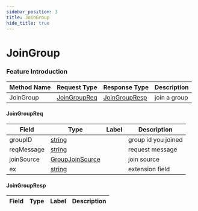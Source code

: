 ```yaml
---
sidebar_position: 3
title: JoinGroup
hide_title: true
---
```


# JoinGroup

### Feature Introduction



| Method Name | Request Type | Response Type | Description |
| ----------- | ------------ | ------------- | ------------- |
| JoinGroup | [JoinGroupReq](docs/group/index.mdx#JoinGroupReq) | [JoinGroupResp](docs/group/index.mdx#JoinGroupResp) | join a group |
 

#### JoinGroupReq
| Field | Type | Label | Description |
| ----- | ---- | ----- | ----------- |
| groupID | [string](docs/scalar/scalar.mdx) |  | group id you joined |
| reqMessage | [string](docs/scalar/scalar.mdx) |  | request message |
| joinSource | [GroupJoinSource](docs/shared/index.mdx#GroupJoinSource) |  | join source |
| ex | [string](docs/scalar/scalar.mdx) |  | extension field |
 

#### JoinGroupResp
| Field | Type | Label | Description |
| ----- | ---- | ----- | ----------- |


